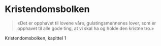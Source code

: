 
# Kristendomsbolken

> «Det er opphavet til lovene våre, gulatingsmennenes lover, 
> som er opphavet til alle gode ting, at vi skal ha og holde den kristne tro.»

Kristendomsbolken, kapittel 1

<SubPages meta={meta} />